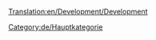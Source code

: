 [[Translation:en/Development/Development]]

{{en/Bilingual box| De
| ---
| The following is a list of pages relating to OpenTTD development.}}


[[Category:de/Hauptkategorie]]